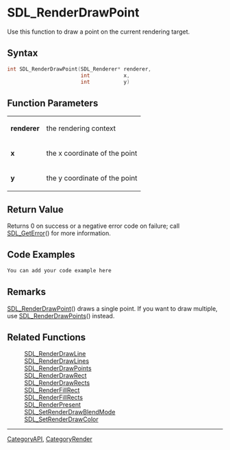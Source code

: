 
= SDL_RenderDrawPoint =
Use this function to draw a point on the current rendering target.


== Syntax ==
<syntaxhighlight lang='c++'>
int SDL_RenderDrawPoint(SDL_Renderer* renderer,
                        int           x, 
                        int           y)
</syntaxhighlight>

== Function Parameters ==
{|
|'''renderer'''
|the rendering context
|-
|'''x'''
|the x coordinate of the point
|-
|'''y'''
|the y coordinate of the point
|}

== Return Value ==
Returns 0 on success or a negative error code on failure; call [[SDL_GetError]]() for more information.

== Code Examples ==
<syntaxhighlight lang='c++'>
You can add your code example here
</syntaxhighlight>

== Remarks ==
[[SDL_RenderDrawPoint]]() draws a single point.  If you want to draw multiple, use [[SDL_RenderDrawPoints]]() instead.

== Related Functions ==
:[[SDL_RenderDrawLine]]
:[[SDL_RenderDrawLines]]
:[[SDL_RenderDrawPoints]]
:[[SDL_RenderDrawRect]]
:[[SDL_RenderDrawRects]]
:[[SDL_RenderFillRect]]
:[[SDL_RenderFillRects]]
:[[SDL_RenderPresent]]
:[[SDL_SetRenderDrawBlendMode]]
:[[SDL_SetRenderDrawColor]]

----
[[CategoryAPI]], [[CategoryRender]]
